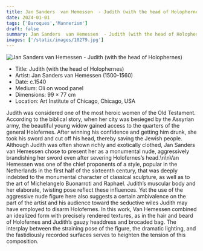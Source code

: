 ```yaml
---
title: Jan Sanders  van Hemessen  - Judith (with the head of Holophernes)
date: 2024-01-01
tags: ['Baroques','Mannerism']
draft: false
summary: Jan Sanders  van Hemessen  - Judith (with the head of Holophernes)
images: ['/static/images/10279.jpg']
---
```


![Jan Sanders  van Hemessen  - Judith (with the head of Holophernes)](/static/images/10279.jpg)

* Title: Judith (with the head of Holophernes)
* Artist: Jan Sanders  van Hemessen  (1500-1560)
* Date: c.1540
* Medium: Oli on wood panel
* Dimensions: 99 × 77 cm
* Location: Art Institute of Chicago, Chicago, USA

Judith was considered one of the most heroic women of the Old Testament. According to the biblical story, when her city was besieged by the Assyrian army, the beautiful young widow gained access to the quarters of the general Holofernes. After winning his confidence and getting him drunk, she took his sword and cut off his head, thereby saving the Jewish people. Although Judith was often shown richly and exotically clothed, Jan Sanders van Hemessen chose to present her as a monumental nude, aggressively brandishing her sword even after severing Holofernes’s head.\n\nVan Hemessen was one of the chief proponents of a style, popular in the Netherlands in the first half of the sixteenth century, that was deeply indebted to the monumental character of classical sculpture, as well as to the art of Michelangelo Buonarroti and Raphael. Judith’s muscular body and her elaborate, twisting pose reflect these influences. Yet the use of the aggressive nude figure here also suggests a certain ambivalence on the part of the artist and his audience toward the seductive wiles Judith may have employed to disarm Holofernes. In this work, Van Hemessen combined an idealized form with precisely rendered textures, as in the hair and beard of Holofernes and Judith’s gauzy headdress and brocaded bag. The interplay between the straining pose of the figure, the dramatic lighting, and the fastidiously recorded surfaces serves to heighten the tension of this composition.
